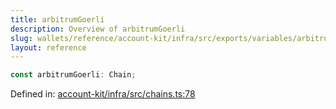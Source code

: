 ```yaml
---
title: arbitrumGoerli
description: Overview of arbitrumGoerli
slug: wallets/reference/account-kit/infra/src/exports/variables/arbitrumGoerli
layout: reference
---
```


```ts
const arbitrumGoerli: Chain;
```

Defined in: [account-kit/infra/src/chains.ts:78](https://github.com/alchemyplatform/aa-sdk/blob/e3c1a23e6e03f44bf2db3afddb97a91b175cba58/account-kit/infra/src/chains.ts#L78)
